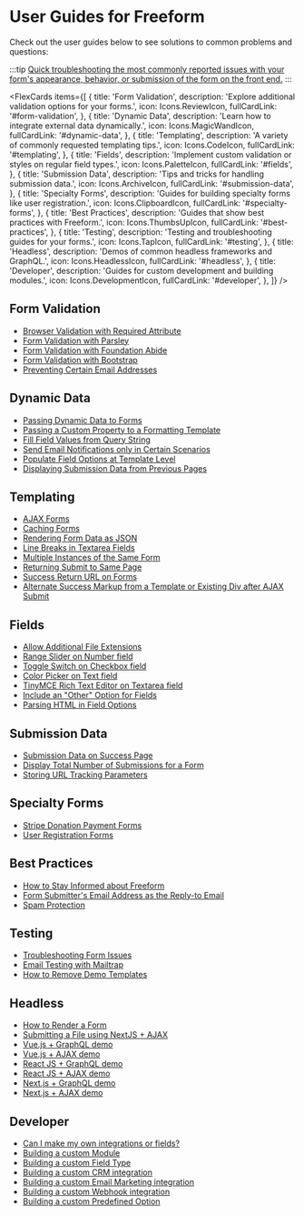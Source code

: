 

# User Guides for Freeform

Check out the user guides below to see solutions to common problems and questions:

:::tip
[Quick troubleshooting the most commonly reported issues with your form's appearance, behavior, or submission of the form on the front end.](./testing/troubleshooting-form-issues.mdx)
:::

<FlexCards
  items={[
    {
      title: 'Form Validation',
      description: 'Explore additional validation options for your forms.',
      icon: Icons.ReviewIcon,
      fullCardLink: '#form-validation',
    },
    {
      title: 'Dynamic Data',
      description: 'Learn how to integrate external data dynamically.',
      icon: Icons.MagicWandIcon,
      fullCardLink: '#dynamic-data',
    },
    {
      title: 'Templating',
      description: 'A variety of commonly requested templating tips.',
      icon: Icons.CodeIcon,
      fullCardLink: '#templating',
    },
    {
      title: 'Fields',
      description:
        'Implement custom validation or styles on regular field types.',
      icon: Icons.PaletteIcon,
      fullCardLink: '#fields',
    },
    {
      title: 'Submission Data',
      description: 'Tips and tricks for handling submission data.',
      icon: Icons.ArchiveIcon,
      fullCardLink: '#submission-data',
    },
    {
      title: 'Specialty Forms',
      description:
        'Guides for building specialty forms like user registration.',
      icon: Icons.ClipboardIcon,
      fullCardLink: '#specialty-forms',
    },
    {
      title: 'Best Practices',
      description: 'Guides that show best practices with Freeform.',
      icon: Icons.ThumbsUpIcon,
      fullCardLink: '#best-practices',
    },
    {
      title: 'Testing',
      description: 'Testing and troubleshooting guides for your forms.',
      icon: Icons.TapIcon,
      fullCardLink: '#testing',
    },
    {
      title: 'Headless',
      description: 'Demos of common headless frameworks and GraphQL.',
      icon: Icons.HeadlessIcon,
      fullCardLink: '#headless',
    },
    {
      title: 'Developer',
      description: 'Guides for custom development and building modules.',
      icon: Icons.DevelopmentIcon,
      fullCardLink: '#developer',
    },
  ]}
/>

## Form Validation

- [Browser Validation with Required Attribute](form-validation/required-attribute.mdx)
- [Form Validation with Parsley](form-validation/form-validation-with-parsley.mdx)
- [Form Validation with Foundation Abide](form-validation/form-validation-with-foundation-abide.mdx)
- [Form Validation with Bootstrap](form-validation/form-validation-with-bootstrap.mdx)
- [Preventing Certain Email Addresses](form-validation/preventing-email-addresses.mdx)

## Dynamic Data

- [Passing Dynamic Data to Forms](dynamic-data/passing-dynamic-data-to-forms.mdx)
- [Passing a Custom Property to a Formatting Template](dynamic-data/passing-custom-property-to-formatting-template.mdx)
- [Fill Field Values from Query String](dynamic-data/fill-field-values-from-query-string.mdx)
- [Send Email Notifications only in Certain Scenarios](dynamic-data/email-notifications-certain-scenarios.mdx)
- [Populate Field Options at Template Level](dynamic-data/populate-field-options-at-template-level.mdx)
- [Displaying Submission Data from Previous Pages](dynamic-data/displaying-submission-data-from-previous-pages.mdx)

## Templating

- [AJAX Forms](./templating/ajax-forms.mdx)
- [Caching Forms](./templating/caching-forms.mdx)
- [Rendering Form Data as JSON](./templating/rendering-form-data-as-json.mdx)
- [Line Breaks in Textarea Fields](./templating/line-breaks-in-textarea-fields.md)
- [Multiple Instances of the Same Form](./templating/multiple-instances-of-same-form.md)
- [Returning Submit to Same Page](./templating/return-same-page.md)
- [Success Return URL on Forms](./templating/success-return-on-forms.mdx)
- [Alternate Success Markup from a Template or Existing Div after AJAX Submit](./templating/ajax-return-loads-success.mdx)

## Fields

- [Allow Additional File Extensions](./fields/allow-additional-file-extensions.mdx)
- [Range Slider on Number field](./fields/range-slider-number.mdx)
- [Toggle Switch on Checkbox field](./fields/toggle-switch-checkbox.mdx)
- [Color Picker on Text field](./fields/color-picker-text.mdx)
- [TinyMCE Rich Text Editor on Textarea field](./fields/tinymce-editor-textarea.mdx)
- [Include an "Other" Option for Fields](./fields/other-option-for-fields.mdx)
- [Parsing HTML in Field Options](./fields/parsing-html-in-field-options.mdx)

## Submission Data

- [Submission Data on Success Page](./submission-data/submission-data-success.md)
- [Display Total Number of Submissions for a Form](./submission-data/total-number-of-submissions-for-form.md)
- [Storing URL Tracking Parameters](./submission-data/storing-url-tracking-parameters.mdx)

## Specialty Forms

- [Stripe Donation Payment Forms](./speciality-forms/stripe-donation-payment.mdx)
- [User Registration Forms](./speciality-forms/user-registration.mdx)

## Best Practices

- [How to Stay Informed about Freeform](./best-practices/stay-informed.mdx)
- [Form Submitter's Email Address as the Reply-to Email](./best-practices/admin-notifications-replyto-submitter.mdx)
- [Spam Protection](./best-practices/spam-protection.mdx)

## Testing

- [Troubleshooting Form Issues](./testing/troubleshooting-form-issues.mdx)
- [Email Testing with Mailtrap](./testing/email-testing-mailtrap.mdx)
- [How to Remove Demo Templates](./testing/remove-demo-templates.mdx)

## Headless

- [How to Render a Form](../headless/graphql/#how-to-render-a-form)
- [Submitting a File using NextJS + AJAX](./headless/submitting-a-file-with-nextjs.mdx)
- [Vue.js + GraphQL demo](./headless/vuejs.mdx)
- [Vue.js + AJAX demo](./headless/vuejs.mdx)
- [React JS + GraphQL demo](./headless/reactjs.mdx)
- [React JS + AJAX demo](./headless/reactjs.mdx)
- [Next.js + GraphQL demo](./headless/nextjs.mdx)
- [Next.js + AJAX demo](./headless/nextjs.mdx)

## Developer

- [Can I make my own integrations or fields?](./developer/custom-integrations.mdx)
- [Building a custom Module](./developer/building-a-custom-module.mdx)
- [Building a custom Field Type](../developer/field-types.mdx)
- [Building a custom CRM integration](../developer/crm.mdx)
- [Building a custom Email Marketing integration](../developer/email-marketing.mdx)
- [Building a custom Webhook integration](../developer/webhooks.mdx)
- [Building a custom Predefined Option](../developer/predefined-options.mdx)
